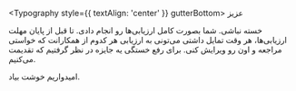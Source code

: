 
<Typography style={{ textAlign: 'center' }} gutterBottom>
  <UserLabel /> عزیز
</Typography>

خسته نباشی. شما بصورت کامل ارزیابی‌ها رو انجام دادی. تا قبل از پایان مهلت ارزیابی‌ها، هر وقت تمایل داشتی می‌تونی به
ارزیابی هر کدوم از همکارانت که خواستی مراجعه و اون رو ویرایش کنی. برای رفع خستگی یه جایزه در نظر گرفتیم که تقدیمت
می‌کنیم.

امیدواریم خوشت بیاد.
